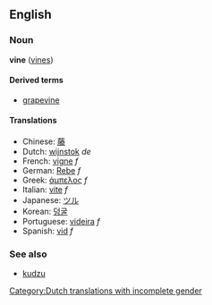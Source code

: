 ==English==
===Noun===
'''vine''' ([[vines]])

====Derived terms====
*[[grapevine]]

====Translations====
*Chinese: [[藤]]
*Dutch: [[wijnstok]] ''de'' [[Category:Dutch translations with incomplete gender]]
*French: [[vigne]] ''f''
*German: [[Rebe]] ''f''
*Greek: [[άμπελος]] ''f''
*Italian: [[vite]] ''f''
*Japanese: [[ツル]]
*Korean: [[덩굴]]
*Portuguese: [[videira]] ''f''
*Spanish: [[vid]] ''f''

===See also===
*[[kudzu]]